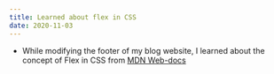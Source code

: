 ```yaml
---
title: Learned about flex in CSS
date: 2020-11-03
---
```


* While modifying the footer of my blog website, I learned about the concept of 
Flex in CSS from [MDN Web-docs](https://developer.mozilla.org/en-US/docs/Web/CSS/CSS_Flexible_Box_Layout/Basic_Concepts_of_Flexbox])